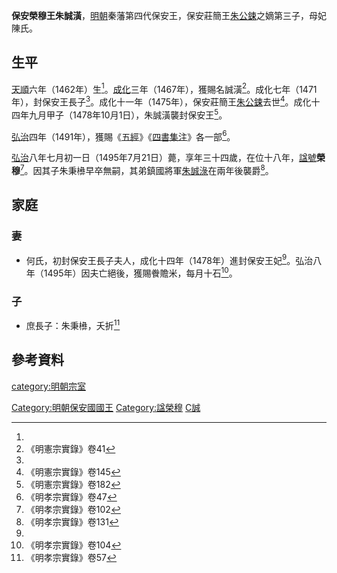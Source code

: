 {{東亞男性歷史人物
| 名稱=保安榮穆王朱誠潢 
| 身份=明朝宗室<br>秦藩保安王
| 姓=朱
| 名=誠潢
| 字=
| 封爵=[[郡王|郡王]]
| 封號=保安
| 封地=[[西安|西安]]
| 乳名=
| 小字=
| 别號=
| 其他名號=
| 出生年=1462年
| 逝世年=1495年
| 諡號=榮穆
| 墳墓=
| 父親=保安莊簡王[[朱公鋉|朱公鋉]]
| 母親=陳氏
| 元配=何氏
| 繼室=
| 側室=
| 元配之父=
| 元配之母=
| 繼室之父=
| 繼室之母=
| 嫡兄弟=
| 嫡姊妹=
| 庶兄弟=
| 庶姊妹=
| 同胞兄弟=
| 同胞姊妹=
| 異母兄弟=保安昭和王[[朱誠淥|朱誠淥]]、保安靖和王[[朱誠漖|朱誠漖]]
| 異母姊妹=
| 嫡子=
| 嫡女=
| 庶子=
| 庶女=
| 注釋=
|}}

'''保安榮穆王朱誠潢'''{{BD|1462年||1495年|7月21日|catIdx=Z朱}}，[[明朝|明朝]]秦藩第四代保安王，保安莊簡王[[朱公鋉|朱公鋉]]之嫡第三子，母妃陳氏。

== 生平 ==
[[天順_(明朝)|天順]]六年（1462年）生<ref name=x102/>。[[成化|成化]]三年（1467年），獲賜名誠潢<ref>《明憲宗實錄》卷41</ref>。成化七年（1471年），封保安王長子<ref name=x102/>。成化十一年（1475年），保安莊簡王[[朱公鋉|朱公鋉]]去世<ref>《明憲宗實錄》卷145</ref>。成化十四年九月甲子（1478年10月1日），朱誠潢襲封保安王<ref name=x182>《明憲宗實錄》卷182</ref>。

[[弘治|弘治]]四年（1491年），獲賜《[[五經|五經]]》《[[四書集注|四書集注]]》各一部<ref>《明孝宗實錄》卷47</ref>。

[[弘治|弘治]]八年七月初一日（1495年7月21日）薨，享年三十四歲，在位十八年，[[諡號|諡號]]'''榮穆'''<ref name=x102>《明孝宗實錄》卷102</ref>。因其子朱秉㰘早卒無嗣，其弟鎮國將軍[[朱誠淥|朱誠淥]]在兩年後襲爵<ref>《明孝宗實錄》卷131</ref>。

== 家庭 ==
===妻===
*何氏，初封保安王長子夫人，成化十四年（1478年）進封保安王妃<ref name=x182/>。弘治八年（1495年）因夫亡絕後，獲賜餋贍米，每月十石<ref>《明孝宗實錄》卷104</ref>。

===子===
*庶長子：朱秉㰘，夭折<ref>《明孝宗實錄》卷57</ref>

== 參考資料 ==
{{Reflist|2}}

{{s-start}}
{{s-before|父莊簡王[[朱公鋉|朱公鋉]]}}
{{s-ttl|title=[[明朝藩王列表_(秦王系)#保安國|明保安國國王]]|years=1478年－1495年}}
{{s-aft|after=弟昭和王[[朱誠淥|朱誠淥]]}}
{{end}}

[[category:明朝宗室|category:明朝宗室]]
[[Category:明朝保安國國王|Category:明朝保安國國王]]
[[Category:諡榮穆|Category:諡榮穆]]
[[Category:朱姓|C誠]]